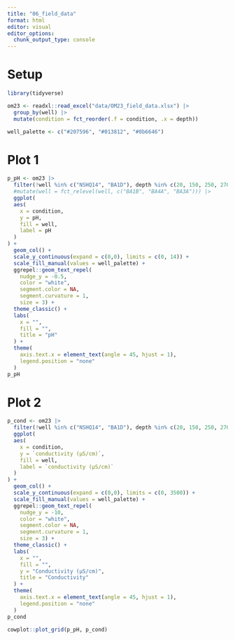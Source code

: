 ```yaml
---
title: "06_field_data"
format: html
editor: visual
editor_options: 
  chunk_output_type: console
---
```


# Setup

```r
library(tidyverse)
```

```r
om23 <- readxl::read_excel("data/OM23_field_data.xlsx") |> 
  group_by(well) |> 
  mutate(condition = fct_reorder(.f = condition, .x = depth))

well_palette <- c("#207596", "#013812", "#0b6646")
```

# Plot 1

```r
p_pH <- om23 |> 
  filter(!well %in% c("NSHQ14", "BA1D"), depth %in% c(20, 150, 250, 270)) |> 
  #mutate(well = fct_relevel(well, c("BA1B", "BA4A", "BA3A"))) |> 
  ggplot(
  aes(
    x = condition,
    y = pH,
    fill = well,
    label = pH
  )
) +
  geom_col() +
  scale_y_continuous(expand = c(0,0), limits = c(0, 14)) +
  scale_fill_manual(values = well_palette) +
  ggrepel::geom_text_repel(
    nudge_y = -0.5,
    color = "white",
    segment.color = NA,
    segment.curvature = 1,
    size = 3) +
  theme_classic() +
  labs(
    x = "",
    fill = "",
    title = "pH"
  ) +
  theme(
    axis.text.x = element_text(angle = 45, hjust = 1),
    legend.position = "none"
  )
p_pH
```

# Plot 2

```r
p_cond <- om23 |> 
  filter(!well %in% c("NSHQ14", "BA1D"), depth %in% c(20, 150, 250, 270)) |> 
  ggplot(
  aes(
    x = condition,
    y = `conductivity (µS/cm)`,
    fill = well,
    label = `conductivity (µS/cm)`
  )
) +
  geom_col() +
  scale_y_continuous(expand = c(0,0), limits = c(0, 3500)) +
  scale_fill_manual(values = well_palette) +
  ggrepel::geom_text_repel(
    nudge_y = -10,
    color = "white",
    segment.color = NA,
    segment.curvature = 1,
    size = 3) +
  theme_classic() +
  labs(
    x = "",
    fill = "",
    y = "Conductivity (µS/cm)",
    title = "Conductivity"
  ) +
  theme(
    axis.text.x = element_text(angle = 45, hjust = 1),
    legend.position = "none"
  )
p_cond
```

```r
cowplot::plot_grid(p_pH, p_cond)
```
